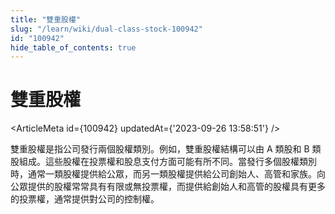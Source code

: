 ```yaml
---
title: "雙重股權"
slug: "/learn/wiki/dual-class-stock-100942"
id: "100942"
hide_table_of_contents: true
---
```



# 雙重股權

<ArticleMeta id={100942} updatedAt={'2023-09-26 13:58:51'} />
<div className='border-solid border-b border-t-0 my-4 border-[var(--ifm-color-gray-300)]' />

雙重股權是指公司發行兩個股權類別。例如，雙重股權結構可以由 A 類股和 B 類股組成。這些股權在投票權和股息支付方面可能有所不同。當發行多個股權類別時，通常一類股權提供給公眾，而另一類股權提供給公司創始人、高管和家族。向公眾提供的股權常常具有有限或無投票權，而提供給創始人和高管的股權具有更多的投票權，通常提供對公司的控制權。
